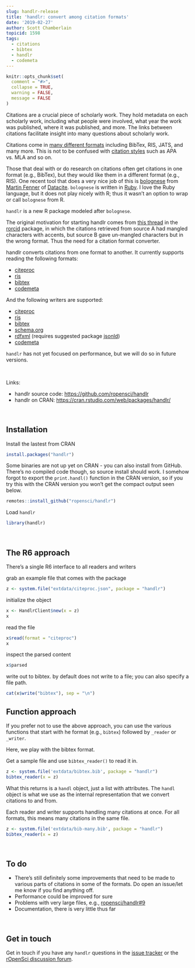 ```yaml
---
slug: handlr-release
title: 'handlr: convert among citation formats'
date: '2019-02-27'
author: Scott Chamberlain
topicid: 1598
tags:
  - citations
  - bibtex
  - handlr
  - codemeta
---
```


```r
knitr::opts_chunk$set(
  comment = "#>",
  collapse = TRUE,
  warning = FALSE,
  message = FALSE
)
```

Citations are a crucial piece of scholarly work. They hold metadata on each scholarly work, including what people were involved, what year the work was published, where it was published, and more. The links between citations facilitate insight into many questions about scholarly work.

Citations come in [many different formats](https://github.com/datacite/bolognese#features) including BibTex, RIS, JATS, and many more. This is not to be confused with [citation styles](https://citationstyles.org/) such as APA vs. MLA and so on.

Those that deal with or do research on citations often get citations in one format (e.g., BibTex), but they would like them in a different format (e.g., RIS). One recent tool that does a very nice job of this is [bolognese](https://github.com/datacite/bolognese) from [Martin Fenner](https://github.com/mfenner) of [Datacite](https://datacite.org/). `bolognese` is written in [Ruby](https://www.ruby-lang.org/en/). I love the Ruby language, but it does not play nicely with R; thus it wasn't an option to wrap or call `bolognese` from R.

`handlr` is a new R package modeled after `bolognese`. 

The original motivation for starting handlr comes from [this thread](https://github.com/ropensci/rorcid/issues/51) in the [rorcid][] package, in which the citations retrieved from source A had mangled characters with accents, but source B gave un-mangled characters but in the wrong format. Thus the need for a citation format converter.

handlr converts citations from one format to another. It currently supports reading the following formats:

- [citeproc][]
- [ris][]
- [bibtex][]
- [codemeta][]

And the following writers are supported:

- [citeproc][]
- [ris][]
- [bibtex][]
- [schema.org][]
- [rdfxml][] (requires suggested package [jsonld][])
- [codemeta][]

`handlr` has not yet focused on performance, but we will do so in future versions.

<br>

Links:

* handlr source code: <https://github.com/ropensci/handlr>
* handlr on CRAN: <https://cran.rstudio.com/web/packages/handlr/>


<br>

## Installation

Install the lastest from CRAN

```r
install.packages("handlr")
```

Some binaries are not up yet on CRAN - you can also install from GitHub.
There's no compiled code though, so source install should work.
I somehow forgot to export the `print.handl()` function in the CRAN version, so 
if you try this with the CRAN version you won't get the compact output seen below.

```r
remotes::install_github("ropensci/handlr")
```

Load `handlr`

```r
library(handlr)
```

<br>

## The R6 approach

There's a single R6 interface to all readers and writers

grab an example file that comes with the package

```r
z <- system.file("extdata/citeproc.json", package = "handlr")
```

initialize the object

```r
x <- HandlrClient$new(x = z)
x
```

read the file

```r
x$read(format = "citeproc")
x
```

inspect the parsed content

```r
x$parsed
```

write out to bibtex. by default does not write to a file; you can 
also specify a file path.

```r
cat(x$write("bibtex"), sep = "\n")
```

## Function approach

If you prefer not to use the above approach, you can use the various
functions that start with he format (e.g., `bibtex`) followed by 
`_reader` or `_writer`.

Here, we play with the bibtex format. 

Get a sample file and use `bibtex_reader()` to read it in.

```r
z <- system.file('extdata/bibtex.bib', package = "handlr")
bibtex_reader(x = z)
```

What this returns is a `handl` object, just a list with attributes.
The `handl` object is what we use as the internal representation that we 
convert citations to and from.

Each reader and writer supports handling many citations at once. For all
formats, this means many citations in the same file. 

```r
z <- system.file('extdata/bib-many.bib', package = "handlr")
bibtex_reader(x = z)
```

<br>

## To do

- There's still definitely some improvements that need to be made to various parts of citations in some of the formats. Do open an issue/let me know if you find anything off. 
- Performance could be improved for sure
- Problems with very large files, e.g., [ropensci/handlr#9](https://github.com/ropensci/handlr/issues/9)
- Documentation, there is very little thus far

<br>

## Get in touch

Get in touch if you have any `handlr` questions in the 
[issue tracker](https://github.com/ropensci/handlr/issues) or the 
[rOpenSci discussion forum](https://discuss.ropensci.org/).


[handlr]: https://github.com/ropensci/handlr
[jsonld]: https://github.com/ropensci/jsonld/
[codemeta]: https://codemeta.github.io/
[citeproc]: https://en.wikipedia.org/wiki/CiteProc
[ris]: https://en.wikipedia.org/wiki/RIS_(file_format)
[bibtex]: http://www.bibtex.org/
[schema.org]: https://schema.org/
[rdfxml]: https://en.wikipedia.org/wiki/RDF/XML
[rorcid]: https://github.com/ropensci/rorcid
